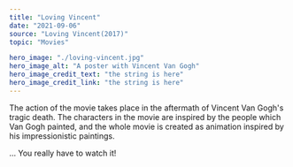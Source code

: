 ---
title: "Loving Vincent"
date: "2021-09-06"
source: "Loving Vincent(2017)"
topic: "Movies"

hero_image: "./loving-vincent.jpg"
hero_image_alt: "A poster with Vincent Van Gogh"
hero_image_credit_text: "the string is here"
hero_image_credit_link: "the string is here"
---

The action of the movie takes place in the aftermath of Vincent
Van Gogh's tragic death. The characters in the movie are inspired
by the people which Van Gogh painted, and the whole movie
is created as animation inspired by his impressionistic paintings.

... You really have to watch it!